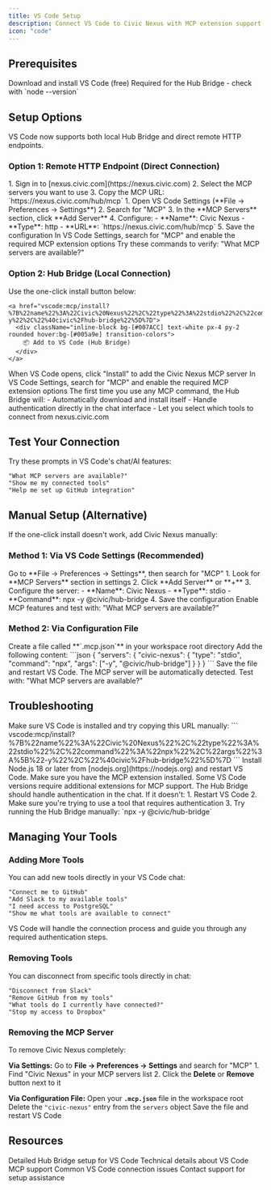 ```yaml
---
title: VS Code Setup  
description: Connect VS Code to Civic Nexus with MCP extension support in 3 minutes
icon: "code"
---
```


## Prerequisites

<CardGroup cols={2}>
  <Card title="VS Code" icon="code" href="https://code.visualstudio.com">
    Download and install VS Code (free)
  </Card>
  <Card title="Node.js 18+" icon="code" href="https://nodejs.org">
    Required for the Hub Bridge - check with `node --version`
  </Card>
</CardGroup>

## Setup Options

VS Code now supports both local Hub Bridge and direct remote HTTP endpoints.

### Option 1: Remote HTTP Endpoint (Direct Connection)

<Steps>
  <Step title="Visit nexus.civic.com">
    1. Sign in to [nexus.civic.com](https://nexus.civic.com)
    2. Select the MCP servers you want to use
    3. Copy the MCP URL: `https://nexus.civic.com/hub/mcp`
  </Step>

  <Step title="Add to VS Code Settings">
    1. Open VS Code Settings (**File → Preferences → Settings**)
    2. Search for "MCP"
    3. In the **MCP Servers** section, click **Add Server**
    4. Configure:
       - **Name**: Civic Nexus
       - **Type**: http
       - **URL**: `https://nexus.civic.com/hub/mcp`
    5. Save the configuration
  </Step>

  <Step title="Enable MCP Features">
    In VS Code Settings, search for "MCP" and enable the required MCP extension options
  </Step>

  <Step title="Test Connection">
    Try these commands to verify: "What MCP servers are available?"
  </Step>
</Steps>

### Option 2: Hub Bridge (Local Connection)

<Steps>
  <Step title="Click 'Add to VS Code'">
    Use the one-click install button below:

    <a href="vscode:mcp/install?%7B%22name%22%3A%22Civic%20Nexus%22%2C%22type%22%3A%22stdio%22%2C%22command%22%3A%22npx%22%2C%22args%22%3A%5B%22-y%22%2C%22%40civic%2Fhub-bridge%22%5D%7D">
      <div className="inline-block bg-[#007ACC] text-white px-4 py-2 rounded hover:bg-[#005a9e] transition-colors">
        📦 Add to VS Code (Hub Bridge)
      </div>
    </a>
  </Step>

  <Step title="Install in VS Code">
    When VS Code opens, click "Install" to add the Civic Nexus MCP server
  </Step>

  <Step title="Enable MCP Features">
    In VS Code Settings, search for "MCP" and enable the required MCP extension options
  </Step>

  <Step title="First-Time Authentication">
    The first time you use any MCP command, the Hub Bridge will:
    - Automatically download and install itself
    - Handle authentication directly in the chat interface
    - Let you select which tools to connect from nexus.civic.com
  </Step>
</Steps>

## Test Your Connection

Try these prompts in VS Code's chat/AI features:

```
"What MCP servers are available?"
"Show me my connected tools"
"Help me set up GitHub integration"
```

## Manual Setup (Alternative)

If the one-click install doesn't work, add Civic Nexus manually:

### Method 1: Via VS Code Settings (Recommended)

<Steps>
  <Step title="Open VS Code Settings">
    Go to **File → Preferences → Settings**, then search for "MCP"
  </Step>
  
  <Step title="Add MCP Server">
    1. Look for **MCP Servers** section in settings
    2. Click **Add Server** or **+**
    3. Configure the server:
       - **Name**: Civic Nexus
       - **Type**: stdio
       - **Command**: npx -y @civic/hub-bridge
    4. Save the configuration
  </Step>
  
  <Step title="Enable and Test">
    Enable MCP features and test with: "What MCP servers are available?"
  </Step>
</Steps>

### Method 2: Via Configuration File  

<Steps>
  <Step title="Create MCP Configuration File">
    Create a file called **`.mcp.json`** in your workspace root directory
  </Step>
  
  <Step title="Add Configuration">
    Add the following content:
    ```json
    {
      "servers": {
        "civic-nexus": {
          "type": "stdio",
          "command": "npx",
          "args": ["-y", "@civic/hub-bridge"]
        }
      }
    }
    ```
  </Step>
  
  <Step title="Restart VS Code">
    Save the file and restart VS Code. The MCP server will be automatically detected.
  </Step>
  
  <Step title="Test Connection">
    Test with: "What MCP servers are available?"
  </Step>
</Steps>

## Troubleshooting

<Accordion title="VS Code doesn't open when I click the install button">
Make sure VS Code is installed and try copying this URL manually:
```
vscode:mcp/install?%7B%22name%22%3A%22Civic%20Nexus%22%2C%22type%22%3A%22stdio%22%2C%22command%22%3A%22npx%22%2C%22args%22%3A%5B%22-y%22%2C%22%40civic%2Fhub-bridge%22%5D%7D
```
</Accordion>

<Accordion title="'Node.js not found' error">
Install Node.js 18 or later from [nodejs.org](https://nodejs.org) and restart VS Code.
</Accordion>

<Accordion title="MCP settings not found">
Make sure you have the MCP extension installed. Some VS Code versions require additional extensions for MCP support.
</Accordion>

<Accordion title="Authentication window doesn't open">
The Hub Bridge should handle authentication in the chat. If it doesn't:
1. Restart VS Code
2. Make sure you're trying to use a tool that requires authentication
3. Try running the Hub Bridge manually: `npx -y @civic/hub-bridge`
</Accordion>

## Managing Your Tools

### Adding More Tools

You can add new tools directly in your VS Code chat:

```
"Connect me to GitHub"
"Add Slack to my available tools"  
"I need access to PostgreSQL"
"Show me what tools are available to connect"
```

VS Code will handle the connection process and guide you through any required authentication steps.

### Removing Tools

You can disconnect from specific tools directly in chat:

```
"Disconnect from Slack"  
"Remove GitHub from my tools"
"What tools do I currently have connected?"
"Stop my access to Dropbox"
```

### Removing the MCP Server

To remove Civic Nexus completely:

**Via Settings:**
<Steps>
  <Step title="Open MCP Settings">
    Go to **File → Preferences → Settings** and search for "MCP"
  </Step>
  <Step title="Delete Server">
    1. Find "Civic Nexus" in your MCP servers list
    2. Click the **Delete** or **Remove** button next to it
  </Step>
</Steps>

**Via Configuration File:**
<Steps>
  <Step title="Edit Configuration">
    Open your **`.mcp.json`** file in the workspace root
  </Step>
  <Step title="Remove Entry">
    Delete the `"civic-nexus"` entry from the `servers` object
  </Step>
  <Step title="Save and Restart">
    Save the file and restart VS Code
  </Step>
</Steps>

## Resources

<CardGroup cols={2}>
  <Card title="Hub Bridge Guide" icon="bridge" href="/nexus/quickstart/hub-bridge">
    Detailed Hub Bridge setup for VS Code
  </Card>
  <Card title="Client Compatibility" icon="table" href="/nexus/reference/client-compatibility">
    Technical details about VS Code MCP support
  </Card>
  <Card title="Troubleshooting" icon="wrench" href="/nexus/troubleshooting">
    Common VS Code connection issues
  </Card>
  <Card title="Get Help" icon="slack" href="https://join.slack.com/t/civic-developers/shared_invite/zt-37tv9fyo7-aDT43mUjOFQwdQFmfZLTRw">
    Contact support for setup assistance
  </Card>
</CardGroup>
